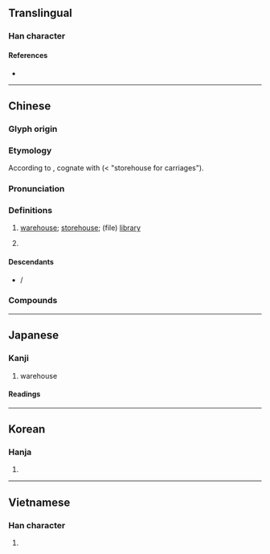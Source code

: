 {{also|库|厙}}
{{character info}}
==Translingual==

===Han character===
{{Han char|rn=53|rad=广|as=07|sn=10|four=00256|canj=IJWJ|ids=⿸广車}}

====References====
* {{Han ref|kx=0346.140|dkj=09330|dj=0656.110|hdz=20884.100|uh=5EAB|ud=24235|bh=AE77|bd=44663}}

----

==Chinese==
{{zh-forms|s=库}}

===Glyph origin===
{{Han etym}}

===Etymology===
According to {{zh-ref|Karlgen (1956)}}, cognate with {{och-l|車|carriage}} (< "storehouse for carriages").

===Pronunciation===
{{zh-pron
|m=kù
|c=fu3
|h=gd=ku4
|md=kó
|mn=khò͘
|mn-t=kou3
|w=
|mc=y
|oc=y
|cat=n
}}

===Definitions===
{{zh-hanzi}}

# [[warehouse]]; [[storehouse]]; (file) [[library]]
# {{lb|zh|physics}} {{zh-short|庫侖|[[coulomb]] {{gloss|unit of electrical charge}}}}

====Descendants====
* {{desc|mn|ᠬᠦᠦ|bor=1}} / {{l|mn|хүү}}

===Compounds===
{{zh-der|庫車|公庫|冷藏庫|努庫阿洛法|國庫券|土庫|入庫|冷庫|寺庫|四行倉庫|庫平|庫大使|倉庫|庫緞|庫穆塔格|國庫|人才庫|思想庫|備安庫|庫券|庫銀|庫里爾臺|庫房|庫吏|庫司|庫勒山|庫兵|庫倫|庫侖定律|府庫|庫部|巴庫|庫侖|哈拉庫圖|寶庫|土庫曼|庫頁島|庫狄|庫藏|冷藏倉庫|庫存|庫爾河|合作金庫|四庫全書|四庫|吉爾庫克|內庫|德基水庫|油庫|盤庫|正庫|書庫|水庫|燒箱庫|文庫|皮解庫|曾文水庫|石門水庫|眼庫|白河水庫|火藥庫|武庫|樓庫|管庫|質庫|解典庫|零庫存|車庫|行庫|題庫|血庫|銀庫|資料庫|雅庫次克|長生庫|金庫|語料庫|達見水庫|軍火庫|解庫|翡翠水庫|藩庫|腦庫|智庫|庫德|瓊庫勒|庫拉木勒克|色格孜庫勒|薩利吉勒干南庫勒|塔什庫爾干|阿洪魯庫木|庫爾勒}}

----

==Japanese==

===Kanji===
{{ja-kanji|grade=3|rs=广07}}

# warehouse

====Readings====
{{ja-readings
|goon=く
|kanon=こ
|kanyoon=く
|kun=くら-
}}

----

==Korean==

===Hanja===
{{ko-hanja|hangeul=고|rv=go|mr=ko}}

# {{rfdef|ko|sort=广07}}

----

==Vietnamese==

===Han character===
{{vi-hantu|[[khố]], [[kho]], [[khó]]|rs=广07}}

# {{rfdef|vi|sort=广07}}